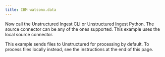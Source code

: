 ```yaml
---
title: IBM watsonx.data
---
```



<SharedIBMWatsonxdata />

Now call the Unstructured Ingest CLI or Unstructured Ingest Python. The source connector can be any of the ones supported. This example uses the local source connector.

This example sends files to Unstructured for processing by default. To process files locally instead, see the instructions at the end of this page.


<CodeGroup>
  <IBMWatsonxdataSh />
  <IBMWatsonxdataPyV2 />
</CodeGroup>


<SharedPartitionByAPIOSS/>
